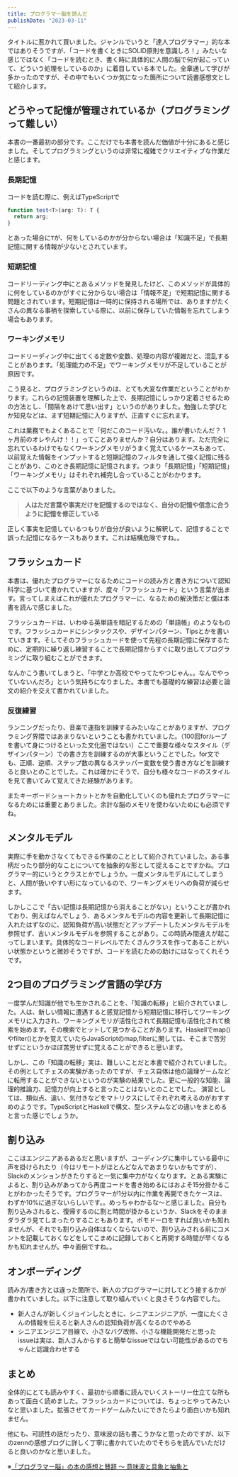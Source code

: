 ```yaml
---
title: プログラマー脳を読んだ
publishDate: "2023-03-11"
---
```



<LinkCard url="http://www.shuwasystem.co.jp/book/9784798068534.html" />


タイトルに惹かれて買いました。ジャンルでいうと「達人プログラマー」的な本ではありそうですが、「コードを書くときにSOLID原則を意識しろ！」みたいな感じではなく「コードを読むとき、書く時に具体的に人間の脳で何が起こっていて、どういう処理をしているのか」に着目している本でした。全章通して学びが多かったのですが、その中でもいくつか気になった箇所について読書感想文として紹介します。


## どうやって記憶が管理されているか（プログラミングって難しい）

本書の一番最初の部分です。ここだけでも本書を読んだ価値が十分にあると感じました。そしてプログラミングというのは非常に複雑でクリエイティブな作業だと感じます。

### 長期記憶
コードを読む際に、例えばTypeScriptで

```ts
function test<T>(arg: T): T {
  return arg;
}
```
とあった場合に`T`が、何をしているのかが分からない場合は「知識不足」で長期記憶に関する情報が少ないとされています。


### 短期記憶
コードリーディング中にとあるメソッドを発見したけど、このメソッドが具体的に何をしているのかがすぐに分からない場合は「情報不足」で短期記憶に関する問題とされています。短期記憶は一時的に保持される場所では、ありますがたくさんの異なる事柄を探索している際に、以前に保存していた情報を忘れてしまう場合もあります。

### ワーキングメモリ
コードリーディング中に出てくる定数や変数、処理の内容が複雑だと、混乱することがあります。「処理能力の不足」でワーキングメモリが不足していることが原因です。

こう見ると、プログラミングというのは、とても大変な作業だということがわかります。これらの記憶装置を理解した上で、長期記憶にしっかり定着させるための方法とし、「間隔をあけて思い出す」というのがありました。勉強した学びとか知見などは、まず短期記憶に入りますが、正直すぐに忘れます。

これは業務でもよくあることで「何だこのコード汚いな。。誰が書いたんだ？ 1ヶ月前のオレやんけ！！」ってことありませんか？自分はあります。ただ完全に忘れているわけでもなくワーキングメモリがうまく覚えているケースもあって、以前覚えた情報をインプットすると短期記憶のフィルタを通して強く記憶に残ることがあり、このとき長期記憶に記憶されます。つまり「長期記憶」「短期記憶」「ワーキングメモリ」はそれぞれ補完し合っていることがわかります。

ここで以下のような言葉がありました。
> **人はただ言葉や事実だけを記憶するのではなく、自分の記憶や信念に合うように記憶を修正している**

正しく事実を記憶しているつもりが自分が良いように解釈して、記憶することで誤った記憶になるケースもあります。これは結構危険ですね。。

## フラッシュカード

本書は、優れたプログラマーになるためにコードの読み方と書き方について認知科学に基づいて書かれていますが、度々「フラッシュカード」という言葉が出ます。言ってしまえばこれが優れたプログラマーに、なるための解決策だと僕は本書を読んで感じました。

フラッシュカードは、いわゆる英単語を暗記するための「単語帳」のようなものです。フラッシュカードにシンタックスや、デザインパターン、Tipsとかを書いていきます。そしてそのフラッシュカードを使って先程の長期記憶に保存するために、定期的に繰り返し練習することで長期記憶からすぐに取り出してプログラミングに取り組むことができます。

なんかこう書いてしまうと、「中学とか高校でやってたやつじゃん。。なんでやっていないんだろ」という気持ちになりました。本書でも基礎的な練習は必要と論文の紹介を交えて書かれていました。

### 反復練習
ランニングだったり、音楽で運指を訓練するみたいなことがありますが、プログラミング界隈ではあまりないということも書かれていました。（100回forループを書いて身につけるといった文化圏ではない）ここで重要な様々なスタイル（デザインパターン）での書き方を訓練するのが大事ということでした。for文でも、正順、逆順、ステップ数の異なるステッパー変数を使う書き方などを訓練すると良いとのことでした。これは確かにそうで、自分も様々なコードのスタイルを見て書いてみて覚えてきた経験があります。

またキーボードショートカットとかを自動化していくのも優れたプログラマーになるためには重要とありました。余計な脳のメモリを使わないためにも必須ですね。


## メンタルモデル
実際に手を動かさなくてもできる作業のこととして紹介されていました。ある事柄だったり部分的なことについてを抽象的な形として捉えることですかね。プログラマー的にいうとクラスとかでしょうか。一度メンタルモデルにしてしまうと、人間が扱いやすい形になっているので、ワーキングメモリへの負荷が減らせます。

しかしここで「古い記憶は長期記憶から消えることがない」ということが書かれており、例えばなんでしょう、あるメンタルモデルの内容を更新して長期記憶に入れたはずなのに、認知負荷が高い状態だとアップデートしたメンタルモデルを参照せず、古いメンタルモデルを参照することがあり。この時読み間違えが起こってしまいます。具体的なコードレベルでたくさんクラスを作ってあることがいい状態かというと微妙そうですが、コードを読むための助けにはなってくれそうです。

## 2つ目のプログラミング言語の学び方
一度学んだ知識が他でも生かされることを、「知識の転移」と紹介されていました。人は、新しい情報に遭遇すると感覚記憶から短期記憶に移行してワーキングメモリに入力され、ワーキングメモリが活性化されて長期記憶も活性化されて検索を始めます。その検索でヒットして見つかることがあります。Haskellでmap()やfilter()とかを覚えていたらJavaScriptのmap,filterに関しては、そこまで苦労せずにというかほぼ苦労せずに覚えることができると思います。

しかし、この「知識の転移」実は、難しいことだと本書で紹介されていました。その例としてチェスの実験があったのですが、チェス自体は他の論理ゲームなどに転用することができないというのが実験の結果でした。更に一般的な知能、論理的推論力、記憶力が向上すると言ったことはないとのことでした。
演習としては、類似点、違い、気付きなどをマトリクスにしてそれぞれ考えるのがおすすめのようです。TypeScriptとHaskellで構文、型システムなどの違いをまとめると言った感じでしょうか。


## 割り込み

ここはエンジニアあるあるだと思いますが、コーディングに集中している最中に声を掛けられたり（今はリモートがほとんどなんであまりないかもですが）、Slackのメンションがきたりすると一気に集中力がなくなります。とある実験によると、割り込みがあってから再度コードを書き始めるにはおよそ15分掛かることがわかったそうです。プログラマーが1分以内に作業を再開できたケースは、わずか10%に過ぎないらしいです。。めっちゃわかるな〜と感じました。自分も割り込みされると、復帰するのに割と時間が掛かるというか、Slackをそのままダラダラ見てしまったりすることもあります。ポモドーロをすれば良いかも知れませんが、それでも割り込み自体はなくならないので、割り込みされる前にコメントを記載しておくなどをしてこまめに記録しておくと再開する時間が早くなるかも知れませんが。中々面倒ですね。。

## オンボーディング

読み方/書き方とは違った箇所で、新人のプログラマーに対してどう接するかが書かれていました。以下に注意して取り組んでいくと良さそうな内容でした。

- 新人さんが新しくジョインしたときに、シニアエンジニアが、一度にたくさんの情報を伝えると新人さんの認知負荷が高くなるのでやめる
- シニアエンジニア目線で、小さなバグ改修、小さな機能開発だと思ったissueは実は、新人さんからすると簡単なissueではない可能性があるのでちゃんと認識合わせする


## まとめ
全体的にとても読みやすく、最初から順番に読んでいくストーリー仕立てな所もあって面白く読めました。フラッシュカードについては、ちょっとやってみたいなと思いました。拡張させてカードゲームみたいにできたらより面白いかも知れません。

他にも、可読性の話だったり、意味波の話も書こうかなと思ったのですが、以下のzennの感想ブログに詳しく丁寧に書かれていたのでそちらを読んでいただけると良いのかなと思いました。

※[「プログラマー脳」の本の感想と賛辞 〜 意味波と具象と抽象と](https://zenn.dev/339/articles/83caa21b9ad736#%E3%83%A1%E3%83%B3%E3%82%BF%E3%83%AB%E3%83%A2%E3%83%87%E3%83%AB)